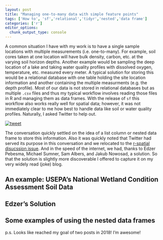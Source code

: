 ```yaml
---
layout: post
title: "Managing one-to-many data with simple feature points"
tags: ['How to', 'sf','relational','tidyr','nested','data frame']
categories: ['r']
editor_options: 
  chunk_output_type: console
---
```


A common situation I have with my work is to have a single sample locations with multiple measurements (i.e. one-to-many).  For example, soil cores taken at one location will have bulk density, carbon, etc. at the varying soil horizon depths.  Another example would be sampling the deep location of a lake and taking water quality profiles with dissolved oxygen, temperature, etc. measured every meter.  A typical solution for storing this would be a relational database with one table holding the site location information and another containing the multiple measurments (e.g. the depth profile).  Most of our data is not stored in relational databases but as multiple `.csv` files and thus my typical workflow involves reading those files in R and managing them as data frames.  With the release of `sf` this workflow also works really well for spatial data; however, it was not immediately clear to me how best to handle data like soil or water quality profiles.  Naturally, I asked Twitter to help out.  

[![tweet](figure/one_many_tweet.png)](https://twitter.com/jhollist/status/977254736163491842)

The conversation quickly settled on the idea of a list column or nested data frame to store this information.  Also it was quickly noted that Twitter had served its purpose in this conversation and we relocated to the [r-spatial disucssion issue](https://github.com/r-spatial/discuss/issues/20).  And in the speed of the internet, we had, thanks to Edzer Pebesma, Michael Sumner, Sam Albers, and Jakub Nowosad, a solution.  So that the solution is slightly more discoverable I offered to capture it on my very widely read (joke) blog.

## An example: USEPA's National Wetland Condition Assessment Soil Data

## Edzer's Solution

## Some examples of using the nested data frames

p.s. Looks like reached my goal of two posts in 2018! I'm awesome!  